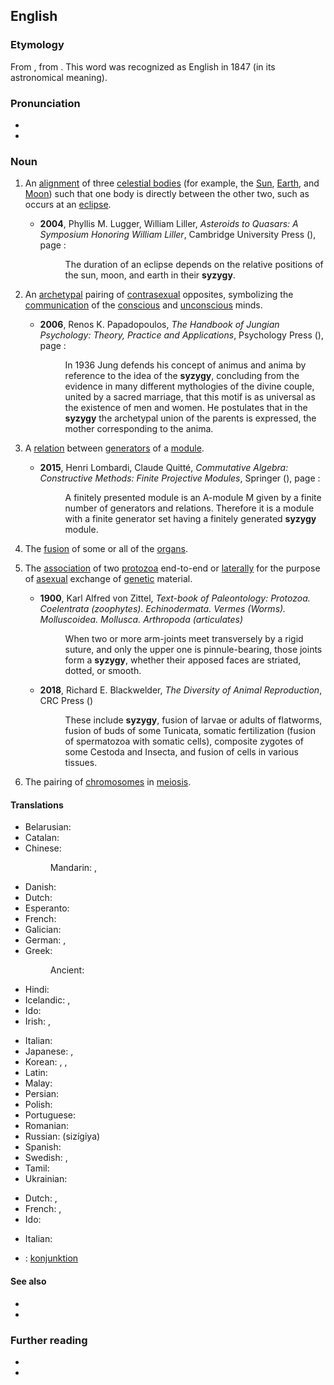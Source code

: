 ==English==
{{was wotd|2006|January|28}}

===Etymology===
From {{bor|en|LL.|sȳzygia||conjunction}}, from {{der|en|grc|συζυγία||yoke; union}}. This word was recognized as English in 1847 (in its astronomical meaning).

===Pronunciation===
* {{IPA|en|/ˈsɪz.ɪdʒ.i/}}
* {{audio|en|LL-Q1860 (eng)-Vealhurl-syzygy.wav ‎|Audio (UK)}}

===Noun===
{{en-noun|~|syzygies}}

# {{lb|en|astronomy|astrology}} An [[alignment]] of three [[celestial body|celestial bodies]] (for example, the [[Sun]], [[Earth]], and [[Moon]]) such that one body is directly between the other two, such as occurs at an [[eclipse]].
#: {{cot|en|perigee|perihelion|proxigee}}
#* '''2004''', Phyllis M. Lugger, William Liller, ''Asteroids to Quasars: A Symposium Honoring William Liller'', Cambridge University Press ({{ISBN|9780521617048}}), page {{gbooks|i0UPY9ChjaQC|67}}:
#*: The duration of an eclipse depends on the relative positions of the sun, moon, and earth in their '''syzygy'''.
# {{lb|en|Jungian|_|psychology}} An [[archetypal]] pairing of [[contrasexual]] opposites, symbolizing the [[communication]] of the [[conscious]] and [[unconscious]] minds.
#* '''2006''', Renos K. Papadopoulos, ''The Handbook of Jungian Psychology: Theory, Practice and Applications'', Psychology Press ({{ISBN|9781583911471}}), page {{gbooks|Yt7FfLRi17kC|117}}:
#*: In 1936 Jung defends his concept of animus and anima by reference to the idea of the '''syzygy''', concluding from the evidence in many different mythologies of the divine couple, united by a sacred marriage, that this motif is as universal as the existence of men and women. He postulates that in the '''syzygy''' the archetypal union of the parents is expressed, the mother corresponding to the anima.
# {{lb|en|mathematics|linear algebra}} A [[relation]] between [[generator]]s of a [[module]].
#* '''2015''', Henri Lombardi, Claude Quitté, ''Commutative Algebra: Constructive Methods: Finite Projective Modules'', Springer ({{ISBN|9789401799447}}), page {{gbooks|ACU_CgAAQBAJ|173}}:
#*: A finitely presented module is an A-module M given by a finite number of generators and relations. Therefore it is a module with a finite generator set having a finitely generated '''syzygy''' module.
# {{lb|en|medicine}} The [[fusion]] of some or all of the [[organ]]s.
# {{lb|en|zoology}} The [[association]] of two [[protozoan|protozoa]] end-to-end or [[laterally]] for the purpose of [[asexual]] exchange of [[genetic]] material.
#* '''1900''', Karl Alfred von Zittel, ''Text-book of Paleontology: Protozoa. Coelentrata (zoophytes). Echinodermata. Vermes (Worms). Molluscoidea. Mollusca. Arthropoda (articulates)''
#*:  When two or more arm-joints meet transversely by a rigid suture, and only the upper one is pinnule-bearing, those joints form a '''syzygy''', whether their apposed faces are striated, dotted, or smooth.
#* '''2018''', Richard E. Blackwelder, ''The Diversity of Animal Reproduction'', CRC Press ({{ISBN|9781351088381}})
#*: These include '''syzygy''', fusion of larvae or adults of flatworms, fusion of buds of some Tunicata, somatic fertilization (fusion of spermatozoa with somatic cells), composite zygotes of some Cestoda and Insecta, and fusion of cells in various tissues.
# {{lb|en|genetics}} The pairing of [[chromosome]]s in [[meiosis]].

====Translations====
{{trans-top|astronomical conjunction}}
* Belarusian: {{t|be|сізігія|f|sc=Cyrl}}
* Catalan: {{t|ca|sizígia|f}}
* Chinese:
*: Mandarin: {{t|cmn|朔望點|sc=Hani}}, {{t|cmn|朔望点|tr=Shuòwàng diǎn|sc=Hani}}
* Danish: {{t+|da|syzygie|c}}
* Dutch: {{t+|nl|syzygie|f}}
* Esperanto: {{t+|eo|sizigio}}
* French: {{t+|fr|syzygie|f}}
* Galician: {{t|gl|sicixia|f}}
* German: {{t|de|Syzygie|f}}, {{t|de|Syzygium|n}}
* Greek: {{t+|el|συζυγία|f}}
*: Ancient: {{t|grc|συζυγία|f}}
* Hindi: {{t|hi|युति-वियुति|sc=Deva}}
* Icelandic: {{t|is|raðstaða|f}}, {{t|is|okstaða|f}}
* Ido: {{t+|io|sizigio}}
* Irish: {{t|ga|sisige|f}}, {{t|ga|sisigí|f-p}}
{{trans-mid}}
* Italian: {{t+|it|sizigia|f}}
* Japanese: {{t|ja|惑星直列|sc=Jpan}}, {{t|ja|朔望|tr=Sakubō|sc=Jpan}}
* Korean: {{t|ko|혹성 직렬|sc=Kore}}, {{t|ko|행성 직렬|sc=Kore}}, {{t|ko|삭망|sc=Kore}}
* Latin: {{t|la|syzygia|f}}
* Malay: {{t|ms|sizigi}}
* Persian: {{t+|fa|همیوغی|tr=hamyūqī}}
* Polish: {{t|pl|syzygium}}
* Portuguese: {{t+|pt|sizígia|f}}
* Romanian: {{t+|ro|sizigie|f}}
* Russian: {{t+|ru|сизигия|f}} (sizígiya)
* Spanish: {{t|es|sizigia|f}}
* Swedish: {{t|sv|syzygie|c}}, {{t+|sv|konjunktion|c}}
* Tamil: {{t+|ta|இணைவு}}
* Ukrainian: {{t|uk|сизи́гія|f}}
{{trans-bottom}}

{{checktrans-top}}
* Dutch: {{t+check|nl|conjunctie|f}}, {{t-check|nl|samenstand|m}}
* French: {{t+check|fr|conjonction|f}}, {{t+check|fr|rencontre|m}}
* Ido: {{t+check|io|kunjunto}}
{{trans-mid}}
* Italian: {{t+check|it|sizigia|f}}
* {{ttbc|sv}}: [[konjunktion]] {{g|c}}
{{trans-bottom}}

====See also====
* {{l|en|asterism}}
* {{l|en|occultation}}

===Further reading===
* {{pedia|syzygy (astronomy)}}
* {{pedia|syzygy|syzygy (disambiguation)}}